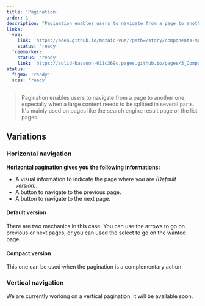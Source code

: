 ```yaml
---
title: 'Pagination'
order: 1
description: "Pagination enables users to navigate from a page to another one, especially when a large content needs to be splitted in several parts. It's mainly used on pages like the search engine result page or the list pages."
links:
  vue:
    link: 'https://adeo.github.io/mozaic-vue/?path=/story/components-mpagination'
    status: 'ready'
  freemarker:
    status: 'ready'
    link: 'https://solid-bassoon-011c369c.pages.github.io/pages/3_Components/pagination/'
status:
  figma: 'ready'
  scss: 'ready'
---
```


> Pagination enables users to navigate from a page to another one, especially when a large content needs to be splitted in several parts. It's mainly used on pages like the search engine result page or the list pages.

<Story id="navigation-pagination--default" />

## Variations

### Horizontal navigation

**Horizontal pagination gives you the following informations:**

- A visual information to indicate the page where you are _(Default version)_.
- A button to navigate to the previous page.
- A button to navigate to the next page.

#### Default version

There are two mechanics in this case. You can use the arrows to go on previous or next pages, or you can used the select to go on the wanted page.

<Story id="navigation-pagination--default" />

#### Compact version

This one can be used when the pagination is a complementary action.

<Story id="navigation-pagination--variation-compact" />

### Vertical navigation

<Highlight type="warning" title="Work in progress">
  We are currently working on a vertical pagination, it will be available soon.
</Highlight>
